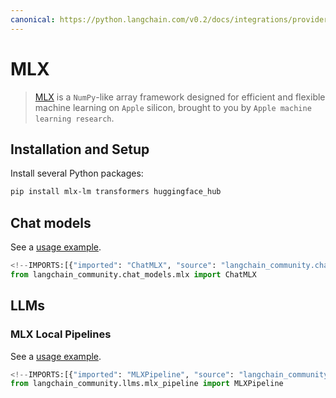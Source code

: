 ```yaml
---
canonical: https://python.langchain.com/v0.2/docs/integrations/providers/mlx/
---
```


# MLX

>[MLX](https://ml-explore.github.io/mlx/build/html/index.html) is a `NumPy`-like array framework 
> designed for efficient and flexible machine learning on `Apple` silicon, 
> brought to you by `Apple machine learning research`.


## Installation and Setup

Install several Python packages:

```bash
pip install mlx-lm transformers huggingface_hub
````


## Chat models


See a [usage example](/docs/integrations/chat/mlx).

```python
<!--IMPORTS:[{"imported": "ChatMLX", "source": "langchain_community.chat_models.mlx", "docs": "https://api.python.langchain.com/en/latest/chat_models/langchain_community.chat_models.mlx.ChatMLX.html", "title": "MLX"}]-->
from langchain_community.chat_models.mlx import ChatMLX
```

## LLMs

### MLX Local Pipelines

See a [usage example](/docs/integrations/llms/mlx_pipelines).

```python
<!--IMPORTS:[{"imported": "MLXPipeline", "source": "langchain_community.llms.mlx_pipeline", "docs": "https://api.python.langchain.com/en/latest/llms/langchain_community.llms.mlx_pipeline.MLXPipeline.html", "title": "MLX"}]-->
from langchain_community.llms.mlx_pipeline import MLXPipeline
```
